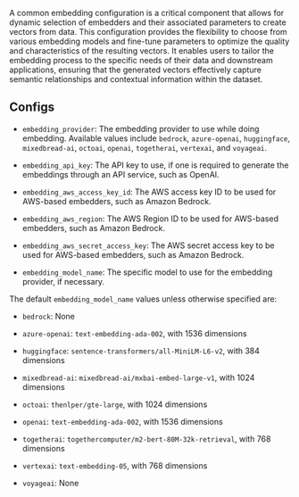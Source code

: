 A common embedding configuration is a critical component that allows for dynamic selection of embedders and their associated parameters to create vectors from data. This configuration provides the flexibility to choose from various embedding models and fine-tune parameters to optimize the quality and characteristics of the resulting vectors. It enables users to tailor the embedding process to the specific needs of their data and downstream applications, ensuring that the generated vectors effectively capture semantic relationships and contextual information within the dataset.

## Configs

*   `embedding_provider`: The embedding provider to use while doing embedding. Available values include `bedrock`, `azure-openai`, `huggingface`, `mixedbread-ai`, `octoai`, `openai`, `togetherai`, `vertexai`, and `voyageai`.
    
*   `embedding_api_key`: The API key to use, if one is required to generate the embeddings through an API service, such as OpenAI.

*   `embedding_aws_access_key_id`: The AWS access key ID to be used for AWS-based embedders, such as Amazon Bedrock.

*   `embedding_aws_region`: The AWS Region ID to be used for AWS-based embedders, such as Amazon Bedrock.

*   `embedding_aws_secret_access_key`: The AWS secret access key to be used for AWS-based embedders, such as Amazon Bedrock.
    
*   `embedding_model_name`: The specific model to use for the embedding provider, if necessary.

The default `embedding_model_name` values unless otherwise specified are:

* `bedrock`: None

* `azure-openai`: `text-embedding-ada-002`, with 1536 dimensions

* `huggingface`: `sentence-transformers/all-MiniLM-L6-v2`, with 384 dimensions

* `mixedbread-ai`: `mixedbread-ai/mxbai-embed-large-v1`, with 1024 dimensions

* `octoai`: `thenlper/gte-large`, with 1024 dimensions

* `openai`: `text-embedding-ada-002`, with 1536 dimensions

* `togetherai`: `togethercomputer/m2-bert-80M-32k-retrieval`, with 768 dimensions

* `vertexai`: `text-embedding-05`, with 768 dimensions

* `voyageai`: None